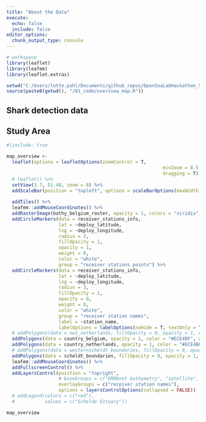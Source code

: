 ---
title: "About the Data"
execute:
  echo: false
  include: false
editor_options: 
  chunk_output_type: console
---


```{r}
# workspace
library(leaflet)
library(leafem)
library(leaflet.extras)

setwd("C:/Users/lotte.pohl/Documents/github_repos/OpenSeaLabHackathon_SmoothSharks")
source(paste0(getwd(), "/01_code/overview_map.R"))

```


## Shark detection data

## Study Area

```{r map}
#|include: true

map_overview <- 
  leaflet(options = leafletOptions(zoomControl = T,
                                                         minZoom = 8.5, maxZoom = 15,
                                                         dragging = T)) %>%
  # leaflet() %>%
  setView(3.7, 51.48, zoom = 8) %>%
  addScaleBar(position = "topleft", options = scaleBarOptions(maxWidth = 250, imperial = F)) %>%
  
  addTiles() %>% 
  leafem::addMouseCoordinates() %>%
  addRasterImage(bathy_belgium_raster, opacity = 1, colors = "viridis", group = "bathymetry") %>%
  addCircleMarkers(data = receiver_stations_info,
                   lat = ~deploy_latitude,
                   lng = ~deploy_longitude,
                   radius = 3,
                   fillOpacity = 1,
                   opacity = 1,
                   weight = 0,
                   color = "white",
                   group = "receiver stations points") %>%
  addCircleMarkers(data = receiver_stations_info,
                   lat = ~deploy_latitude,
                   lng = ~deploy_longitude,
                   radius = 3,
                   fillOpacity = 1,
                   opacity = 0,
                   weight = 0,
                   color = "white",
                   group = "receiver station names",
                   label = ~station_name,
                   labelOptions = labelOptions(noHide = T, textOnly = T)) %>%
  # addPolygons(data = eez_netherlands, fillOpacity = 0, opacity = 1, color = "black", weight = 2) %>%
  addPolygons(data = country_belgium, opacity = 1, color = "#ECE4BF", weight = 0.5, fillOpacity = 1, group = "bathymetry") %>%
  addPolygons(data = country_netherlands, opacity = 1, color = "#ECE4BF", weight = 0.5, fillOpacity = 1, group = "bathymetry") %>%
  # addPolygons(data = westernscheldt_boundaries, fillOpacity = 0, opacity = 1, weight = 2, color = "red") %>%
  addPolygons(data = scheldt_boundaries, fillOpacity = 0, opacity = 1, weight = 2, color = "red") %>%
  leafem::addMouseCoordinates() %>%
  addFullscreenControl() %>%
  addLayersControl(position = "topright",
                   # baseGroups = c("EMODnet bathymetry", "satellite", "bathymetry", "OpenStreetMap"),
                   overlayGroups = c("receiver station names"),
                   options = layersControlOptions(collapsed = FALSE))
  # addLegend(colors = c("red"),
  #           values = c("Schelde Estuary"))

map_overview
```

